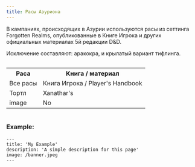 ```yaml
---
title: Расы Азуриона
---
```


В кампаниях, происходящих в Азурии используются расы из сеттинга Forgotten Realms, опубликованные в Книге Игрока и других
официальных материалах 5й редакции D&D.

Исключение составляют: аракокра, и крылатый вариант тифлинга.

<div style="overflow-x:auto;">
  <table>
    <tr>
      <th>Раса</th>
      <th>Книга / материал</th>
    </tr>
    <tr>
      <td>Все расы</td>
      <td>Книга Игрока / Player's Handbook</td>
    </tr>
    <tr>
      <td>Тортл</td>
      <td>Xanathar's </td>
    </tr>
    <tr>
      <td>image</td>
      <td>No</td>
    </tr>
  </table>
</div>

### Example:

```mdx
---
title: 'My Example'
description: 'A simple description for this page'
image: /banner.jpeg
---

